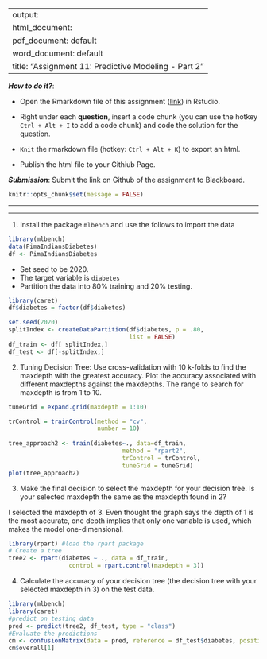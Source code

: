 
---
output: 
  html_document:
  pdf_document: default
  word_document: default
title: "Assignment 11: Predictive Modeling - Part 2"
---

***How to do it?***: 

- Open the Rmarkdown file of this assignment ([link](fa2021_assignment11.Rmd)) in Rstudio. 

- Right under each **question**, insert  a code chunk (you can use the hotkey `Ctrl + Alt + I` to add a code chunk) and code the solution for the question. 

- `Knit` the rmarkdown file (hotkey: `Ctrl + Alt + K`) to export an html.  

-  Publish the html file to your Githiub Page. 

***Submission***: Submit the link on Github of the assignment to Blackboard.

```r
knitr::opts_chunk$set(message = FALSE)
```


-------

-------

1. Install the package `mlbench` and use the follows to import the data

```r
library(mlbench)
data(PimaIndiansDiabetes)
df <- PimaIndiansDiabetes
```

- Set seed to be 2020. 
- The target variable is `diabetes`
- Partition the data into 80% training and 20% testing.  

```r
library(caret)
df$diabetes = factor(df$diabetes)

set.seed(2020)
splitIndex <- createDataPartition(df$diabetes, p = .80, 
                                  list = FALSE)
df_train <- df[ splitIndex,]
df_test <- df[-splitIndex,]
```


2. Tuning Decision Tree:  Use cross-validation with 10 k-folds to find the maxdepth with the greatest accuracy. Plot the accuracy associated with different maxdepths against the maxdepths. The range to search for maxdepth is from 1 to 10. 

```r
tuneGrid = expand.grid(maxdepth = 1:10)

trControl = trainControl(method = "cv",
                         number = 10)
 
tree_approach2 <- train(diabetes~., data=df_train, 
                                method = "rpart2", 
                                trControl = trControl,
                                tuneGrid = tuneGrid)
plot(tree_approach2)
```


3. Make the final decision to select the maxdepth for your decision tree.  Is your selected maxdepth the same as the maxdepth found in 2? 

I selected the maxdepth of 3. Even thought the graph says the depth of 1 is the most accurate, one depth implies that only one variable is used, which makes the model one-dimensional.



```r
library(rpart) #load the rpart package
# Create a tree
tree2 <- rpart(diabetes ~ ., data = df_train,
                 control = rpart.control(maxdepth = 3))
```

4. Calculate the accuracy of your decision tree (the decision tree with your selected maxdepth in 3) on the test data. 

```r
library(mlbench)
library(caret)
#predict on testing data
pred <- predict(tree2, df_test, type = "class")
#Evaluate the predictions
cm <- confusionMatrix(data = pred, reference = df_test$diabetes, positive = "pos")
cm$overall[1]
```